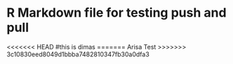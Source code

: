 # R Markdown file for testing push and pull 

<<<<<<< HEAD
#this is dimas
=======
Arisa Test
>>>>>>> 3c10830eed8049d1bbba7482810347fb30a0dfa3
